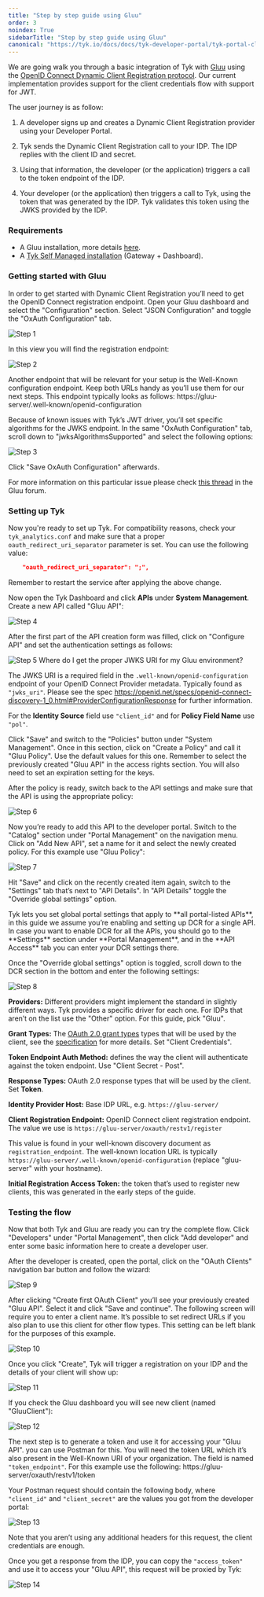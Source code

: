 ```yaml
---
title: "Step by step guide using Gluu"
order: 3
noindex: True
sidebarTitle: "Step by step guide using Gluu"
canonical: "https://tyk.io/docs/docs/tyk-developer-portal/tyk-portal-classic/gluu-dcr"
---
```



<LegacyClassicPortalApi/>

We are going walk you through a basic integration of Tyk with [Gluu](https://gluu.org/) using the [OpenID Connect Dynamic Client Registration protocol](https://tools.ietf.org/html/rfc7591). Our current implementation provides support for the client credentials flow with support for <Tooltip tip="JSON Web Tokens">JWT</Tooltip>. 

The user journey is as follow:

1. A developer signs up and creates a Dynamic Client Registration provider using your Developer Portal.

2. Tyk sends the Dynamic Client Registration call to your <Tooltip tip="Identity Provider">IDP</Tooltip>. The IDP replies with the client ID and secret.

3. Using that information, the developer (or the application) triggers a call to the token endpoint of the IDP.

4. Your developer (or the application) then triggers a call to Tyk, using the token that was generated by the IDP. Tyk validates this token using the <Tooltip tip="JSON Web Key Sets">JWKS</Tooltip> provided by the IDP.

### Requirements

- A Gluu installation, more details [here](https://gluu.org/get-started/).
- A [Tyk Self Managed installation](/nightly/docs/tyk-self-managed/install) (Gateway + Dashboard).

### Getting started with Gluu

In order to get started with Dynamic Client Registration you’ll need to get the OpenID Connect registration endpoint. Open your Gluu dashboard and select the "Configuration" section. Select "JSON Configuration" and toggle the "OxAuth Configuration" tab.

<img src="/img/dcr/gluu/step_1.png" alt="Step 1" />

In this view you will find the registration endpoint:

<img src="/img/dcr/gluu/step_2.png" alt="Step 2" />

Another endpoint that will be relevant for your setup is the Well-Known configuration endpoint. Keep both URLs handy as you’ll use them for our next steps. This endpoint typically looks as follows: https://gluu-server/.well-known/openid-configuration

Because of known issues with Tyk’s JWT driver, you’ll set specific algorithms for the JWKS endpoint. In the same "OxAuth Configuration" tab, scroll down to "jwksAlgorithmsSupported" and select the following options:

<img src="/img/dcr/gluu/step_3.png" alt="Step 3" />

Click "Save OxAuth Configuration" afterwards.

For more information on this particular issue please check [this thread](https://support.gluu.org/authentication/8780/wrong-size-of-ec-x-value-in-jwks_uri-while-using-openid/) in the Gluu forum.

### Setting up Tyk

Now you're ready to set up Tyk. For compatibility reasons, check your `tyk_analytics.conf` and make sure that a proper `oauth_redirect_uri_separator` parameter is set. You can use the following value:

```json
    "oauth_redirect_uri_separator": ";",
```

Remember to restart the service after applying the above change.

Now open the Tyk Dashboard and click **APIs** under **System Management**. Create a new API called "Gluu API":

<img src="/img/dcr/gluu/step_4.png" alt="Step 4" />

After the first part of the API creation form was filled, click on "Configure API" and set the authentication settings as follows:

<img src="/img/dcr/gluu/step_5.png" alt="Step 5" />


<Note>
Where do I get the proper JWKS URI for my Gluu environment?

The JWKS URI is a required field in the `.well-known/openid-configuration` endpoint of your OpenID Connect Provider metadata. Typically found as `"jwks_uri"`. Please see the spec https://openid.net/specs/openid-connect-discovery-1_0.html#ProviderConfigurationResponse for further information.
</Note>


For the **Identity Source** field use `"client_id"` and for **Policy Field Name** use `"pol"`.

Click "Save" and switch to the "Policies" button under "System Management". Once in this section, click on "Create a Policy" and call it "Gluu Policy". Use the default values for this one. Remember to select the previously created "Gluu API" in the access rights section. You will also need to set an expiration setting for the keys.

After the policy is ready, switch back to the API settings and make sure that the API is using the appropriate policy:

<img src="/img/dcr/gluu/step_6.png" alt="Step 6" />

Now you’re ready to add this API to the developer portal. Switch to the "Catalog" section under "Portal Management" on the navigation menu. Click on "Add New API", set a name for it and select the newly created policy. For this example use "Gluu Policy":

<img src="/img/dcr/gluu/step_7.png" alt="Step 7" />

Hit "Save" and click on the recently created item again, switch to the "Settings" tab that’s next to "API Details". In "API Details" toggle the "Override global settings" option.


<Note>
Tyk lets you set global portal settings that apply to **all portal-listed APIs**, in this guide we assume you’re enabling and setting up DCR for a single API. In case you want to enable DCR for all the APIs, you should go to the **Settings** section under **Portal Management**, and in the **API Access** tab you can enter your DCR settings there.
</Note>


Once the "Override global settings" option is toggled, scroll down to the DCR section in the bottom and enter the following settings:

<img src="/img/dcr/gluu/step_8.png" alt="Step 8" />

**Providers:** Different providers might implement the standard in slightly different ways. Tyk provides a specific driver for each one. For IDPs that aren’t on the list use the "Other" option. For this guide, pick "Gluu".

**Grant Types:** The [OAuth 2.0 grant types](/nightly/docs/api-management/authentication/oauth-2) types that will be used by the client, see the [specification](https://openid.net/specs/openid-connect-registration-1_0.html#rfc.section.2) for more details. Set "Client Credentials".

**Token Endpoint Auth Method:** defines the way the client will authenticate against the token endpoint. Use "Client Secret - Post".

**Response Types:** OAuth 2.0 response types that will be used by the client. Set **Token**.

**Identity Provider Host:** Base IDP URL, e.g. `https://gluu-server/`

**Client Registration Endpoint:** OpenID Connect client registration endpoint. The value we use is `https://gluu-server/oxauth/restv1/register`

This value is found in your well-known discovery document as `registration_endpoint`. The well-known location URL is typically `https://gluu-server/.well-known/openid-configuration` (replace "gluu-server" with your hostname).

**Initial Registration Access Token:** the token that’s used to register new clients, this was generated in the early steps of the guide.

### Testing the flow

Now that both Tyk and Gluu are ready you can try the complete flow. Click "Developers" under "Portal Management", then click "Add developer" and enter some basic information here to create a developer user.

After the developer is created, open the portal, click on the "OAuth Clients" navigation bar button and follow the wizard:

<img src="/img/dcr/gluu/step_9.png" alt="Step 9" />

After clicking "Create first OAuth Client" you’ll see your previously created "Gluu API". Select it and click "Save and continue". The following screen will require you to enter a client name. It’s possible to set redirect URLs if you also plan to use this client for other flow types. This setting can be left blank for the purposes of this example.

<img src="/img/dcr/gluu/step_10.png" alt="Step 10" />

Once you click "Create", Tyk will trigger a registration on your IDP and the details of your client will show up:

<img src="/img/dcr/gluu/step_11.png" alt="Step 11" />

If you check the Gluu dashboard you will see new client (named "GluuClient"):

<img src="/img/dcr/gluu/step_12.png" alt="Step 12" />

The next step is to generate a token and use it for accessing your "Gluu API". you can use Postman for this. You will need the token URL which it’s also present in the Well-Known URI of your organization. The field is named `"token_endpoint"`.
For this example use the following: https://gluu-server/oxauth/restv1/token

Your Postman request should contain the following body, where `"client_id"` and `"client_secret"` are the values you got from the developer portal:

<img src="/img/dcr/gluu/step_13.png" alt="Step 13" />

Note that you aren’t using any additional headers for this request, the client credentials are enough.

Once you get a response from the IDP, you can copy the `"access_token"` and use it to access your "Gluu API", this request will be proxied by Tyk:

<img src="/img/dcr/gluu/step_14.png" alt="Step 14" />

